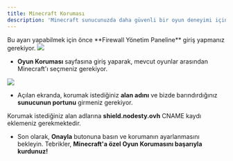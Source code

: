 ```yaml
---
title: Minecraft Koruması
description: 'Minecraft sunucunuzda daha güvenli bir oyun deneyimi için özel Oyun Koruması ayarlarını yapılandırabilirsiniz. Bu sayede, sunucunuzda istenmeyen saldırılara karşı etkili bir koruma sağlayabilirsiniz.'
---
```


<Card title="Uyarı!" icon="circle-exclamation" href="/firewall/introduction" color="#CC0000">
  Bu ayarı yapabilmek için önce **Firewall Yönetim Paneline** giriş yapmanız gerekiyor.
</Card>

<Frame>
  <img src="/images/game-protection/minecraft-1.png" />
</Frame>

- **Oyun Koruması** sayfasına giriş yaparak, mevcut oyunlar arasından Minecraft'ı seçmeniz gerekiyor.

<Frame>
  <img src="/images/game-protection/minecraft-2.png" />
</Frame>

- Açılan ekranda, korumak istediğiniz **alan adını** ve bizde barındırdığınız **sunucunun portunu** girmeniz gerekiyor.

<Warning>Korumak istediğiniz alan adlarına **shield.nodesty.ovh** CNAME kaydı eklemeniz gerekmektedir.</Warning>

- Son olarak, **Onayla** butonuna basın ve korumanın ayarlanmasını bekleyin. Tebrikler, **Minecraft'a özel Oyun Korumasını başarıyla kurdunuz!**
